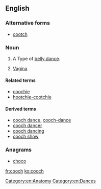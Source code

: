 ==English==

===Alternative forms===
* [[cootch]]

===Noun===
{{en-noun|es}}

# {{context|obsolete}} A Type of [[belly dance]].
# {{context|slang|vulgar}} [[vagina|Vagina]].

====Related terms====
* [[coochie]]
* [[hootchie-cootchie]]

====Derived terms====

* [[cooch dance]], [[cooch-dance]]
* [[cooch dancer]]
* [[cooch dancing]]
* [[cooch show]]

===Anagrams===
* [[choco#English|choco]]

[[Category:en:Anatomy]]
[[Category:en:Dances]]

[[fr:cooch]]
[[ko:cooch]]